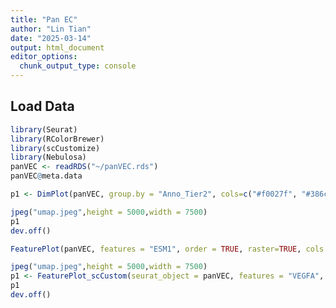```yaml
---
title: "Pan EC"
author: "Lin Tian"
date: "2025-03-14"
output: html_document
editor_options: 
  chunk_output_type: console
---
```


## Load Data

```r
library(Seurat)
library(RColorBrewer)
library(scCustomize)
library(Nebulosa)
panVEC <- readRDS("~/panVEC.rds")
panVEC@meta.data

p1 <- DimPlot(panVEC, group.by = "Anno_Tier2", cols=c("#f0027f", "#386cb0", "#33a02c", "#fdbf6f", "#737373"), raster=TRUE)

jpeg("umap.jpeg",height = 5000,width = 7500)
p1
dev.off()

FeaturePlot(panVEC, features = "ESM1", order = TRUE, raster=TRUE, cols = BlueAndRed())

jpeg("umap.jpeg",height = 5000,width = 7500)
p1 <- FeaturePlot_scCustom(seurat_object = panVEC, features = "VEGFA", order = T)
p1
dev.off()
```

